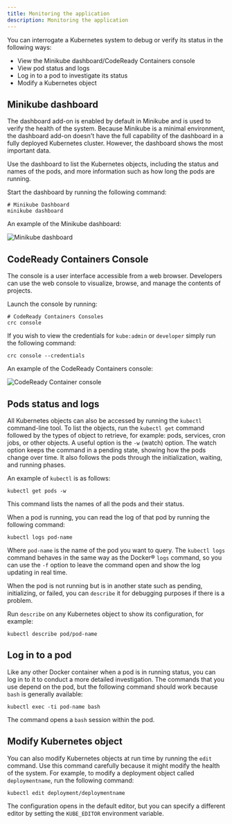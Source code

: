```yaml
---
title: Monitoring the application
description: Monitoring the application
---
```


You can interrogate a Kubernetes system to debug or verify its status in the following ways:

* View the Minikube dashboard/CodeReady Containers console
* View pod status and logs
* Log in to a pod to investigate its status
* Modify a Kubernetes object

## Minikube dashboard

The dashboard add-on is enabled by default in Minikube and is used to verify the health of the system.
Because Minikube is a minimal environment, the dashboard add-on doesn't have the full capability of the dashboard in a fully deployed Kubernetes cluster. However, the dashboard shows the most important data.

Use the dashboard to list the Kubernetes objects, including the status and names of the pods, and more information such as how long the pods are running.

Start the dashboard by running the following command:

```shell
# Minikube Dashboard
minikube dashboard
```

An example of the Minikube dashboard:

![Minikube dashboard](../../images/Minikube-dashboard.png)

## CodeReady Containers Console

The console is a user interface accessible from a web browser. Developers can use the web console to visualize, browse, and manage the contents of projects.

Launch the console by running:

```shell
# CodeReady Containers Consoles
crc console
```

If you wish to view the credentials for `kube:admin` or `developer` simply run the following command:

```shell
crc console --credentials
```

An example of the CodeReady Containers console:

![CodeReady Container console](../../images/crc_console.png)

## Pods status and logs

All Kubernetes objects can also be accessed by running the `kubectl` command-line tool. To list the objects, run the `kubectl get` command followed by the types of object to retrieve, for example: pods, services, cron jobs, or other objects.
A useful option is the `-w` (watch) option. The watch option keeps the command in a pending state, showing how the pods change over time. It also follows the pods through the initialization, waiting, and running phases.

An example of `kubectl` is as follows:

```shell
kubectl get pods -w
```

This command lists the names of all the pods and their status.

When a pod is running, you can read the log of that pod by running the following command:

```shell
kubectl logs pod-name
```

Where `pod-name` is the name of the pod you want to query. The `kubectl logs` command behaves in the same way as the Docker® `logs` command, so you can use the `-f` option to leave the command open and show the log updating in real time.

When the pod is not running but is in another state such as pending, initializing, or failed, you can `describe` it for debugging purposes if there is a problem.

Run `describe` on any Kubernetes object to show its configuration, for example:

```shell
kubectl describe pod/pod-name
```

## Log in to a pod

Like any other Docker container when a pod is in running status, you can log in to it to conduct a more detailed investigation.
The commands that you use depend on the pod, but the following command should work because `bash` is generally available:

```shell
kubectl exec -ti pod-name bash
```

The command opens a `bash` session within the pod.

## Modify Kubernetes object

You can also modify Kubernetes objects at run time by running the `edit` command. Use this command carefully because it might modify the health of the system.
For example, to modify a deployment object called `deploymentname`, run the following command:

```shell
kubectl edit deployment/deploymentname
```

The configuration opens in the default editor, but you can specify a different editor by setting the `KUBE_EDITOR` environment variable.

